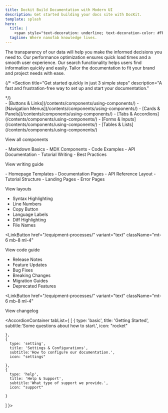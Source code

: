 ```yaml
---
title: Dockit Build Documentation with Modern UI
description: Get started building your docs site with DocKit.
template: splash
hero:
  title: |
    <span style="text-decoration: underline; text-decoration-color: #FFC500;"><span style="color: #1354A2;">Nano</span> <span data-icon-path='Bulb_icon.png'></span> <span style="color: #FFC500;">Know</span></span>
  tagline: Where nanofab knowledge lives.
---
```



<Section title="Powerful features
<span class='light-text'>for documentations</span>" description="Explore the tools and design choices that make documentation efficient.">

<Grid columns={4}>
  <Card title="Well organized" icon="substack" iconColor="#FF8585">
    The transparency of our data will help you make the informed decisions you need to.
  </Card>
  <Card title="Lightning fast" icon="seti:vite" iconColor="#7BE1A4">
  Our performance optimization ensures quick load times and a smooth user experience.
  </Card>

<Card title="Powerful search" icon="seti:code-search" iconColor="#FFD97B">
  Our search functionality helps users find information quickly and easily.
</Card>
<Card title="Very customized" icon="seti:config" iconColor="#979BFF">
  Tailor the documentation to fit your brand and project needs with ease.
</Card>

</Grid>
</Section>


{/* <Section
  title="Get started quickly <span class='light-text'>in just 3 simple steps</span>"
  description="A fast and frustration-free way to set up and start your documentation."
>
  <HeroTabs>
    <HeroTabsItem
      title="Install our template"
      subtitle="Set up in seconds with our template ."
      number={1}
      image="/src/assets/step-1.png"
      imageAlt="Step 1 image"
    />
    <HeroTabsItem
      title="Import what you need"
      subtitle="Bring components or functions into projecs."
      number={2}
      image="/src/assets/step-2.png"
      imageAlt="Step 2 image"
    />
    <HeroTabsItem
      title="Start documentation"
      subtitle="Start documenting your project immediately."
      number={3}
      image="/src/assets/step-3.png"
      imageAlt="Step 3 image"
    />
  </HeroTabs>
</Section> */}


<Section title="Feature topics for <span class='light-text'>our documentation</span>" description="Explore our featured topics and get an idea of our capabilities.">

<Grid columns={3}>
<ListCard title="UI Components" imageIcon="/src/assets/element.svg" number="15">
- [Buttons & Links](/contents/components/using-components/)
- [Navigation Menus](/contents/components/using-components/)
- [Cards & Panels](/contents/components/using-components/)
- [Tabs & Accordions](/contents/components/using-components/)
- [Forms & Inputs](/contents/components/using-components/)
- [Tables & Lists](/contents/components/using-components/)

<LinkButton href="/contents/components/using-components/" variant="text" className="mt-6 mb-8 ml-4">View all components</LinkButton>
</ListCard>

<ListCard title="Content Writing" imageIcon="/src/assets/content.svg" number="18">
- Markdown Basics
- MDX Components
- Code Examples
- API Documentation
- Tutorial Writing
- Best Practices

<LinkButton href="/contents/editing/add-new-doc/" variant="text" className="mt-6 mb-8 ml-4">View writing guide</LinkButton>
</ListCard>

<ListCard title="Page Layouts" imageIcon="/src/assets/layouts.svg" number="8">
- Homepage Templates
- Documentation Pages
- API Reference Layout
- Tutorial Structure
- Landing Pages
- Error Pages

<LinkButton href="/equipment-processes/" variant="text" className="mt-6 mb-8 ml-4">View layouts</LinkButton>
</ListCard>
</Grid>

<Grid columns={3}>

<ListCard title="Code Syntax" imageIcon="/src/assets/code-block.svg" number="10" image="/src/assets/code-image.png">

- Syntax Highlighting
- Line Numbers
- Copy Button
- Language Labels
- Diff Highlighting
- File Names

<LinkButton
  href="/equipment-processes/"
  variant="text"
  className="mt-6 mb-8 ml-4"
>
  View code guide
</LinkButton>

</ListCard>

<ListCard title="Version History" imageIcon="/src/assets/changelogs.svg" number="25">

- Release Notes
- Feature Updates
- Bug Fixes
- Breaking Changes
- Migration Guides
- Deprecated Features

<LinkButton
  href="/equipment-processes/"
  variant="text"
  className="mt-6 mb-8 ml-4"
>
  View changelog
</LinkButton>

</ListCard>

</Grid>
 
</Section>



<Section
  title="Have question? <span class='light-text'>We’re here to help</span>"
  description="Get answers to the general questions people have asked."
>

<AccordionContainer tabList={
  [
    {
      type: 'basic',
      title: 'Getting Started',
      subtitle:'Some questions about how to start.',
      icon: "rocket"

    },
    {
      type: 'setting',
      title: 'Settings & Configurations',
      subtitle:'How to configure our documentation.',
      icon: "settings"

    },
    {
      type: 'help',
      title: 'Help & Support',
      subtitle:'What type of support we provide.',
      icon: "support"

    }

]
}>

<Accordion
  question="How do I get started with Dockit?"
  answer="Simply install our template, import the components you need, and start documenting your project. The setup process takes just a few minutes."
  type="basic"
/>
<Accordion
  question="What are the system requirements?"
  answer="Dockit requires Node.js 18+ and works with any modern web browser. It's built on Astro and supports all major operating systems."
  type="basic"
/>
<Accordion
  question="Is Dockit free to use?"
  answer="Yes, Dockit is completely free and open source. You can use it for personal and commercial projects without any limitations."
  type="basic"
/>
<Accordion
  question="Can I customize the design?"
  answer="Absolutely! Dockit is highly customizable with Tailwind CSS. You can modify colors, layouts, components, and add your own branding."
  type="basic"
/>

<Accordion
  question="How do I change the theme colors?"
  answer="You can customize theme colors by modifying the CSS custom properties in your theme configuration file or through the Tailwind config."
  type="setting"
/>
<Accordion
  question="Can I add custom components?"
  answer="Yes, you can create and add custom Astro components. Simply place them in the components folder and import them where needed."
  type="setting"
/>
<Accordion
  question="How do I configure navigation?"
  answer="Navigation is configured through the menu.json file in your config folder. You can add, remove, or reorder menu items as needed."
  type="setting"
/>
<Accordion
  question="Can I use my own domain?"
  answer="Yes, you can deploy Dockit to any hosting service and use your custom domain. We provide deployment guides for popular platforms."
  type="setting"
/>

<Accordion
  question="Where can I get help?"
  answer="You can get help through our GitHub discussions, documentation, or community Discord server. We also provide email support for complex issues."
  type="help"
/>
<Accordion
  question="How do I report bugs?"
  answer="Please report bugs through our GitHub issues page with detailed information about the problem and steps to reproduce it."
  type="help"
/>
<Accordion
  question="Do you offer premium support?"
  answer="While Dockit is free, we offer premium consulting services for custom implementations and enterprise deployments."
  type="help"
/>

</AccordionContainer>

</Section>
